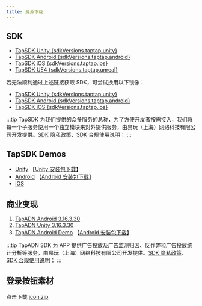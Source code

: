 ```yaml
---
title: 资源下载
---
```



## SDK

<ul>
    <li>
        <a href={`https://github.com/taptap/TapSDK-Unity/releases/tag/${sdkVersions.taptap.unity}`}>TapSDK Unity {sdkVersions.taptap.unity}</a>
    </li>
    <li>
        <a href={`https://github.com/taptap/TapSDK-Android/releases/tag/v${sdkVersions.taptap.android}`}>TapSDK Android {sdkVersions.taptap.android}</a>
    </li>
    <li>
        <a href={`https://github.com/taptap/TapSDK-iOS/releases/tag/v${sdkVersions.taptap.ios}`}>TapSDK iOS {sdkVersions.taptap.ios}</a>
    </li>
    <li>
        <a href={`https://github.com/taptap/TapSDK-UE4/releases/tag/${sdkVersions.taptap.unreal}`}>TapSDK UE4 {sdkVersions.taptap.unreal}</a>
    </li>
</ul>

若无法顺利通过上述链接获取 SDK，可尝试换用以下镜像：

<ul>
    <li>
        <a href="https://releases.leanapp.cn/#/taptap/TapSDK-Unity/releases">TapSDK Unity {sdkVersions.taptap.unity}</a>
    </li>
    <li>
        <a href="https://releases.leanapp.cn/#/taptap/TapSDK-Android/releases">TapSDK Android {sdkVersions.taptap.android}</a>
    </li>
    <li>
        <a href="https://releases.leanapp.cn/#/taptap/TapSDK-iOS/releases">TapSDK iOS {sdkVersions.taptap.ios}</a>
    </li>
</ul>

:::tip
TapSDK 为我们提供的众多服务的总称，为了方便开发者按需接入，我们将每一个子服务使用一个独立模块来对外提供服务，由易玩（上海）网络科技有限公司开发提供。[SDK 隐私政策](https://developer.taptap.cn/docs/sdk/start/agreement/)、[SDK 合规使用说明](https://developer.taptap.cn/docs/sdk/start/compliance/)；
:::


## TapSDK Demos

- [Unity](https://github.com/taptap/TapSDK-Unity-Demo/tree/master)      【[Unity 安装包下载](https://capacity-files.lcfile.com/0vkkVqx532tik5mjYaBm1B1YEYfIpPVP/Tds_demo_v2.0.1.apk)】
- [Android](https://github.com/taptap/TapSDK-Android-Demo)       【[Android 安装包下载](https://lc-buhezimj.cn-e1.lcfile.com/9GO6JQ38ysFUqeSeBywf3Y2dcn8nlI0o/tds_demo_android_2.0.1.apk)】
- [iOS](https://github.com/taptap/TapSDK-iOS)

## 商业变现

1. [TapADN Android 3.16.3.30](https://tapad-platform.tapimg.com/sdk/TapAD_3.16.3.30_h1.aar)
2. [TapADN Unity 3.16.3.30](https://tapad-platform.tapimg.com/sdk/TapAD_3.16.3.30.unitypackage)
3. [TapADN Android Demo](https://capacity-files.lcfile.com/Y71RXq7Js6CBb14kRAhKbNsWv43UGGxq/TapADDemo.zip)  【[Android 安装包下载](https://capacity-files.lcfile.com/JEGe4SukTg3FbRI7DN623RexDAxOd0OP/tapaddemo_external-release.apk)】

:::tip
TapADN SDK 为 APP 提供广告投放及广告监测归因、反作弊和广告投放统计分析等服务，由易玩（上海）网络科技有限公司开发提供。[SDK 隐私政策](https://developer.taptap.cn/docs/sdk/tap-adn/agreement/)、[SDK 合规使用说明](https://developer.taptap.cn/docs/sdk/tap-adn/adn-compliance/)；
:::

## 登录按钮素材

点击下载 [icon.zip](https://capacity-files.lcfile.com/4WMsI8UItS2wpI7ie87r9PumriiP7Bx0/%E5%9B%BD%E5%86%85%20TapTap%20%E7%99%BB%E5%BD%95_%E6%96%B0%E5%93%81%E7%89%8C_1212%E6%9B%B4%E6%96%B0.zip)